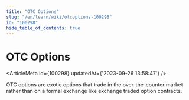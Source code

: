 ```yaml
---
title: "OTC Options"
slug: "/en/learn/wiki/otcoptions-100298"
id: "100298"
hide_table_of_contents: true
---
```



# OTC Options

<ArticleMeta id={100298} updatedAt={'2023-09-26 13:58:47'} />
<div className='border-solid border-b border-t-0 my-4 border-[var(--ifm-color-gray-300)]' />

OTC options are exotic options that trade in the over-the-counter market rather than on a formal exchange like exchange traded option contracts.
